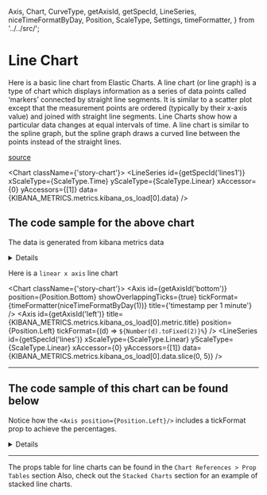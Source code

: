   Axis,
  Chart,
  CurveType,
  getAxisId,
  getSpecId,
  LineSeries,
  niceTimeFormatByDay,
  Position,
  ScaleType,
  Settings,
  timeFormatter,
} from '../../src/';

<Meta title="Types of charts/Line Charts/Basic and with axes" />

# Line Chart

Here is a basic line chart from Elastic Charts. A line chart (or line graph) is a type of chart which displays information as a series of data points called ‘markers’ connected by straight line segments.
It is similar to a scatter plot except that the measurement points are ordered (typically by their x-axis value) and joined with straight line segments. Line Charts show how a particular data changes at equal intervals of time.
A line chart is similar to the spline graph, but the spline graph draws a curved line between the points instead of the straight lines.

[source](https://datavizproject.com/data-type/line-chart/)

<Chart className={'story-chart'}>
    <LineSeries
    id={getSpecId('lines1')}
    xScaleType={ScaleType.Time}
    yScaleType={ScaleType.Linear}
    xAccessor={0}
    yAccessors={[1]}
    data={KIBANA_METRICS.metrics.kibana_os_load[0].data}
    />
</Chart>

## The code sample for the above chart

The data is generated from kibana metrics data
<details>

```js
<Chart className={'story-chart'}>
    <LineSeries
    id={getSpecId('lines1')}
    xScaleType={ScaleType.Time}
    yScaleType={ScaleType.Linear}
    xAccessor={0}
    yAccessors={[1]}
    data={KIBANA_METRICS.metrics.kibana_os_load[0].data}
    />
</Chart>
```
</details>

Here is a `linear x axis` line chart 

<Chart className={'story-chart'}>
    <Axis
    id={getAxisId('bottom')}
    position={Position.Bottom}
    showOverlappingTicks={true}
    tickFormat={timeFormatter(niceTimeFormatByDay(1))}
    title={'timestamp per 1 minute'}
    />
    <Axis
    id={getAxisId('left')}
    title={KIBANA_METRICS.metrics.kibana_os_load[0].metric.title}
    position={Position.Left}
    tickFormat={(d) => `${Number(d).toFixed(2)}%`}
    />
    <LineSeries
    id={getSpecId('lines')}
    xScaleType={ScaleType.Linear}
    yScaleType={ScaleType.Linear}
    xAccessor={0}
    yAccessors={[1]}
    data={KIBANA_METRICS.metrics.kibana_os_load[0].data.slice(0, 5)}
    />
</Chart>


***

## The code sample of this chart can be found below 

Notice how the `<Axis position={Position.Left}/>` includes a tickFormat prop to achieve the percentages. 

<details>

```js
<Chart className={'story-chart'}>

    <Axis
    id={getAxisId('bottom')}
    position={Position.Bottom}
    showOverlappingTicks={true}
    tickFormat={timeFormatter(niceTimeFormatByDay(1))}
    title={'timestamp per 1 minute'}
    />

    <Axis
    id={getAxisId('left')}
    title={KIBANA_METRICS.metrics.kibana_os_load[0].metric.title}
    position={Position.Left}
    tickFormat={(d) => `${Number(d).toFixed(2)}%`}
    />

    <LineSeries
    id={getSpecId('lines')}
    xScaleType={ScaleType.Linear}
    yScaleType={ScaleType.Linear}
    xAccessor={0}
    yAccessors={[1]}
    data={KIBANA_METRICS.metrics.kibana_os_load[0].data.slice(0, 5)}
    />

</Chart>
```
</details>

***

The props table for line charts can be found in the `Chart References > Prop Tables` section 
Also, check out the `Stacked Charts` section for an example of stacked line charts.